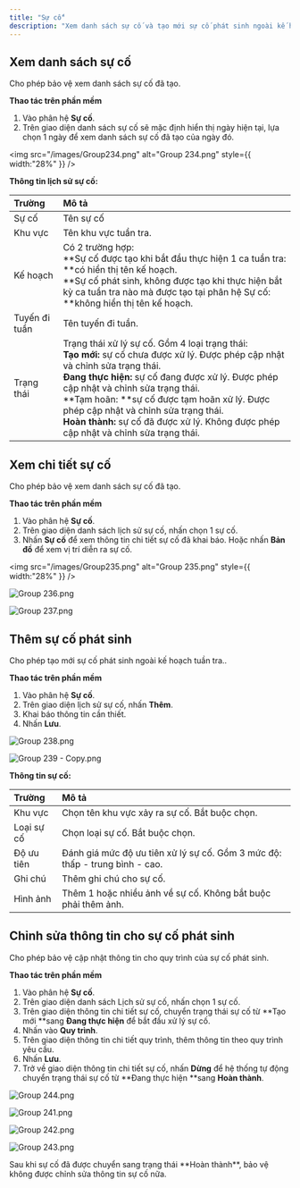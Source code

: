 ```yaml
---
title: "Sự cố"
description: "Xem danh sách sự cố và tạo mới sự cố phát sinh ngoài kế hoạch tuần tra."
---
```


## Xem danh sách sự cố

Cho phép bảo vệ xem danh sách sự cố đã tạo.

**Thao tác trên phần mềm**

1. Vào phân hệ **Sự cố**.
2. Trên giao diện danh sách sự cố sẽ mặc định hiển thị ngày hiện tại, lựa chọn 1 ngày để xem danh sách sự cố đã tạo của ngày đó.

<img
  src="/images/Group234.png"
  alt="Group 234.png"
  style={{ width:"28%" }}
/>

**Thông tin lịch sử sự cố:**

| Trường        | Mô tả                                                                                                                                                                                                                                                                                                                                                                                                                     |
| :------------ | :------------------------------------------------------------------------------------------------------------------------------------------------------------------------------------------------------------------------------------------------------------------------------------------------------------------------------------------------------------------------------------------------------------------------ |
| Sự cố         | Tên sự cố                                                                                                                                                                                                                                                                                                                                                                                                                 |
| Khu vực       | Tên khu vực tuần tra.                                                                                                                                                                                                                                                                                                                                                                                                     |
| Kế hoạch      | Có 2 trường hợp:<br />\*\*Sự cố được tạo khi bắt đầu thực hiện 1 ca tuần tra: \*\*có hiển thị tên kế hoạch.<br />\*\*Sự cố phát sinh, không được tạo khi thực hiện bắt kỳ ca tuần tra nào mà được tạo tại phân hệ Sự cố: \*\*không hiển thị tên kế hoạch.                                                                                                                                                                 |
| Tuyến đi tuần | Tên tuyến đi tuần.                                                                                                                                                                                                                                                                                                                                                                                                        |
| Trạng thái    | Trạng thái xử lý sự cố. Gồm 4 loại trạng thái:<br />**Tạo mới:** sự cố chưa được xử lý. Được phép cập nhật và chỉnh sửa trạng thái.<br />**Đang thực hiện:** sự cố đang được xử lý. Được phép cập nhật và chỉnh sửa trạng thái.<br />\*\*Tạm hoãn: \*\*sự cố được tạm hoãn xử lý. Được phép cập nhật và chỉnh sửa trạng thái.<br />**Hoàn thành:** sự cố đã được xử lý. Không được phép cập nhật và chỉnh sửa trạng thái. |

## Xem chi tiết sự cố

Cho phép bảo vệ xem danh sách sự cố đã tạo.

**Thao tác trên phần mềm**

1. Vào phân hệ **Sự cố**.
2. Trên giao diện danh sách lịch sử sự cố, nhấn chọn 1 sự cố.
3. Nhấn **Sự cố** để xem thông tin chi tiết sự cố đã khai báo. Hoặc nhấn **Bản đồ** để xem vị trí diễn ra sự cố.

<img
  src="/images/Group235.png"
  alt="Group 235.png"
  style={{ width:"28%" }}
/>

![Group 236.png](/images/Group236.png)

![Group 237.png](/images/Group237.png)

## Thêm sự cố phát sinh

Cho phép tạo mới sự cố phát sinh ngoài kế hoạch tuần tra..

**Thao tác trên phần mềm**

1. Vào phân hệ **Sự cố**.
2. Trên giao diện lịch sử sự cố, nhấn **Thêm**.
3. Khai báo thông tin cần thiết.
4. Nhấn **Lưu**.

![Group 238.png](/images/Group238.png)

![Group 239 - Copy.png](/images/Group239-Copy.png)

**Thông tin sự cố:**

| Trường     | Mô tả                                                                       |
| :--------- | :-------------------------------------------------------------------------- |
| Khu vực    | Chọn tên khu vực xảy ra sự cố. Bắt buộc chọn.                               |
| Loại sự cố | Chọn loại sự cố. Bắt buộc chọn.                                             |
| Độ ưu tiên | Đánh giá mức độ ưu tiên xử lý sự cố. Gồm 3 mức độ: thấp - trung bình - cao. |
| Ghi chú    | Thêm ghi chú cho sự cố.                                                     |
| Hình ảnh   | Thêm 1 hoặc nhiều ảnh về sự cố. Không bắt buộc phải thêm ảnh.               |

## Chỉnh sửa thông tin cho sự cố phát sinh

Cho phép bảo vệ cập nhật thông tin cho quy trình của sự cố phát sinh.

**Thao tác trên phần mềm**

1. Vào phân hệ **Sự cố**.
2. Trên giao diện danh sách Lịch sử sự cố, nhấn chọn 1 sự cố.
3. Trên giao diện thông tin chi tiết sự cố, chuyển trạng thái sự cố từ **Tạo mới **sang **Đang thực hiện** để bắt đầu xử lý sự cố.
4. Nhấn vào **Quy trình**.
5. Trên giao diện thông tin chi tiết quy trình, thêm thông tin theo quy trình yêu cầu.
6. Nhấn **Lưu**.
7. Trở về giao diện thông tin chi tiết sự cố, nhấn **Dừng** để hệ thống tự động chuyển trạng thái sự cố từ **Đang thực hiện **sang **Hoàn thành**. 

![Group 244.png](/images/Group244.png)

![Group 241.png](/images/Group241.png)

![Group 242.png](/images/Group242.png)

![Group 243.png](/images/Group243.png)

<Info>
  Sau khi sự cố đã được chuyển sang trạng thái **Hoàn thành**, bảo vệ không được chỉnh sửa thông tin sự cố nữa.
</Info>
